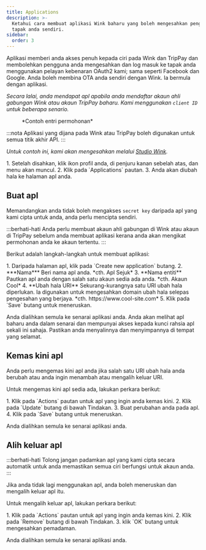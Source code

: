 ```yaml
---
title: Applications
description: >-
  Ketahui cara membuat aplikasi Wink baharu yang boleh mengesahkan pengguna di
  tapak anda sendiri.
sidebar:
  order: 3
---
```


Aplikasi memberi anda akses penuh kepada ciri pada Wink dan TripPay dan membolehkan pengguna anda mengesahkan dan log masuk ke tapak anda menggunakan pelayan kebenaran OAuth2 kami; sama seperti Facebook dan Google.
Anda boleh membina OTA anda sendiri dengan Wink. Ia bermula dengan aplikasi.

*Secara lalai, anda mendapat apl apabila anda mendaftar akaun ahli gabungan Wink atau akaun TripPay baharu. Kami menggunakan `client ID` untuk beberapa senario.*

<figure>
  <CloudinaryImage width="350" height="215" resize="scale" quality="best" alt="Contoh permohonan" src="academy/application" errorImage="noimage_opaque_nyrtl0.png" />

  <figcaption>*Contoh entri permohonan*</figcaption>
</figure>


:::nota
Aplikasi yang dijana pada Wink atau TripPay boleh digunakan untuk semua titik akhir API.
:::

*Untuk contoh ini, kami akan mengesahkan melalui [Studio Wink](https://studio.wink.travel).*

<Steps>
  1. Setelah disahkan, klik ikon profil anda, di penjuru kanan sebelah atas, dan menu akan muncul.
  2. Klik pada `Applications` pautan.
  3. Anda akan diubah hala ke halaman apl anda.
</Steps>


## Buat apl

Memandangkan anda tidak boleh mengakses `secret key` daripada apl yang kami cipta untuk anda, anda perlu mencipta sendiri.

:::berhati-hati
Anda perlu membuat akaun ahli gabungan di Wink atau akaun di TripPay sebelum anda membuat aplikasi kerana anda akan mengikat permohonan anda ke akaun tertentu.
:::

Berikut adalah langkah-langkah untuk membuat aplikasi:

<Steps>
  1. Daripada halaman apl, klik pada `Create new application` butang.
  2. ***Nama*** Beri nama apl anda. *cth. Apl Sejuk*
  3. **Nama entiti** Pautkan apl anda dengan salah satu akaun sedia ada anda. *cth. Akaun Cool*
  4. **Ubah hala URI** Sekurang-kurangnya satu URI ubah hala diperlukan. Ia digunakan untuk mengesahkan domain ubah hala selepas pengesahan yang berjaya. *cth. https://www.cool-site.com*
  5. Klik pada `Save` butang untuk meneruskan.
</Steps>


Anda dialihkan semula ke senarai aplikasi anda. Anda akan melihat apl baharu anda dalam senarai dan mempunyai akses kepada kunci rahsia apl sekali ini sahaja. Pastikan anda menyalinnya dan menyimpannya di tempat yang selamat.

## Kemas kini apl

Anda perlu mengemas kini apl anda jika salah satu URI ubah hala anda berubah atau anda ingin menambah atau mengalih keluar URI.

Untuk mengemas kini apl sedia ada, lakukan perkara berikut:

<Steps>
  1. Klik pada `Actions` pautan untuk apl yang ingin anda kemas kini.
  2. Klik pada `Update` butang di bawah Tindakan.
  3. Buat perubahan anda pada apl.
  4. Klik pada `Save` butang untuk meneruskan.
</Steps>


Anda dialihkan semula ke senarai aplikasi anda.

## Alih keluar apl

:::berhati-hati
Tolong jangan padamkan apl yang kami cipta secara automatik untuk anda memastikan semua ciri berfungsi untuk akaun anda.
:::

Jika anda tidak lagi menggunakan apl, anda boleh meneruskan dan mengalih keluar apl itu.

Untuk mengalih keluar apl, lakukan perkara berikut:

<Steps>
  1. Klik pada `Actions` pautan untuk apl yang ingin anda kemas kini.
  2. Klik pada `Remove` butang di bawah Tindakan.
  3. klik `OK` butang untuk mengesahkan pemadaman.
</Steps>


Anda dialihkan semula ke senarai aplikasi anda.

